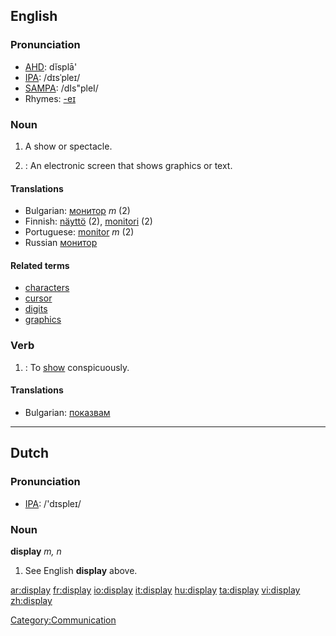 ==English==

===Pronunciation===
*[[w:AHD|AHD]]: dĭsplā'
*[[w:IPA|IPA]]: /dɪsˈpleɪ/
*[[w:SAMPA|SAMPA]]: /dIs"pleI/
*Rhymes: [[Rhymes:English:-eɪ|-eɪ]]

===Noun===
{{en-noun}}

# A show or spectacle.
# {{computing}}: An electronic screen that shows graphics or text.

====Translations====
*Bulgarian: [[монитор]] ''m'' (2)
*Finnish: [[näyttö]] (2), [[monitori]] (2)
*Portuguese: [[monitor]] ''m'' (2)
*Russian [[монитор]]

====Related terms====
*[[character]]s
*[[cursor]]
*[[digit]]s
*[[graphics]]

===Verb===
{{en-verb}}

# {{transitive}}: To [[show]] conspicuously.

====Translations====

*Bulgarian: [[показвам]]

----

==Dutch==

===Pronunciation===
*[[w:IPA|IPA]]: /'dɪspleɪ/

===Noun===
'''display''' ''m, n''

# See English '''display''' above.

[[Category:Communication]]

[[ar:display]]
[[fr:display]]
[[io:display]]
[[it:display]]
[[hu:display]]
[[ta:display]]
[[vi:display]]
[[zh:display]]